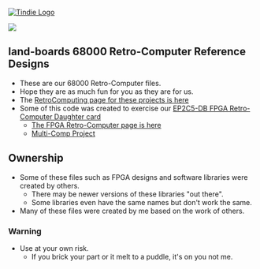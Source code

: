 <a href="https://www.tindie.com/products/land_boards/" >
<img src="http://land-boards.com/tindie/tindie-larges-v2.png" alt="Tindie Logo">
</img></a> 

<img src="http://land-boards.com/blwiki/images/c/cc/Z80_P865-cropped-720px.jpg"></img>

== land-boards 68000 Retro-Computer Reference Designs ==

* These are our 68000 Retro-Computer files.
* Hope they are as much fun for you as they are for us.
* The [http://land-boards.com/blwiki/index.php?title=RetroComputing RetroComputing page for these projects is here]
* Some of this code was created to exercise our [http://land-boards.com/blwiki/index.php?title=EP2C5-DB EP2C5-DB FPGA Retro-Computer Daughter card]
** [https://github.com/douggilliland/Retro-Computers/tree/master/FPGA%20Retro%20Computers The FPGA Retro-Computer page is here]
** [https://github.com/douggilliland/MultiComp Multi-Comp Project]

== Ownership ==

* Some of these files such as FPGA designs and software libraries were created by others.
** There may be newer versions of these libraries "out there".
** Some libraries even have the same names but don't work the same.
* Many of these files were created by me based on the work of others.

=== Warning ===

* Use at your own risk.
** If you brick your part or it melt to a puddle, it's on you not me.

